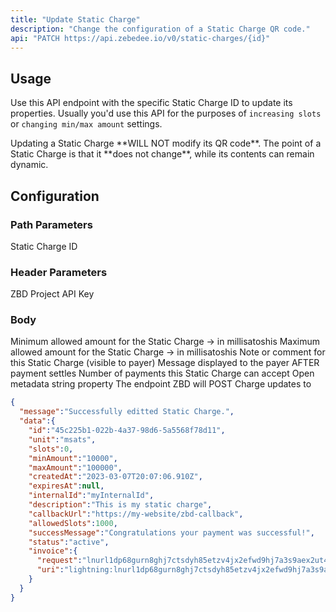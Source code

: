```yaml
---
title: "Update Static Charge"
description: "Change the configuration of a Static Charge QR code."
api: "PATCH https://api.zebedee.io/v0/static-charges/{id}"
---
```


## Usage

Use this API endpoint with the specific Static Charge ID to update its properties. Usually you'd use this API for the purposes of `increasing slots` or `changing min/max amount` settings.

<Info>
  Updating a Static Charge **WILL NOT modify its QR code**. The point of a Static Charge is that it **does not change**, while its contents can remain dynamic.
</Info>

## Configuration

### Path Parameters

<ParamField required path="id" type="string">
  Static Charge ID
</ParamField>

### Header Parameters

<ParamField required header="apikey" type="string">
  ZBD Project API Key
</ParamField>

### Body

<ParamField initialValue="‎" body="minAmount" type="string">
  Minimum allowed amount for the Static Charge -> in millisatoshis
</ParamField>

<ParamField initialValue="‎" body="maxAmount" type="string">
  Maximum allowed amount for the Static Charge -> in millisatoshis
</ParamField>

<ParamField initialValue="‎" body="description" type="string">
  Note or comment for this Static Charge (visible to payer)
</ParamField>

<ParamField initialValue="‎" body="successMessage" type="string">
  Message displayed to the payer AFTER payment settles
</ParamField>

<ParamField body="allowedSlots" type="nullable">
  Number of payments this Static Charge can accept
</ParamField>

<ParamField initialValue="‎" body="internalId" type="string">
  Open metadata string property
</ParamField>

<ParamField initialValue="‎" body="callbackUrl" type="string">
  The endpoint ZBD will POST Charge updates to
</ParamField>

<CodeGroup />

<ResponseExample>

```json Response
{
  "message":"Successfully editted Static Charge.",
  "data":{
    "id":"45c225b1-022b-4a37-98d6-5a5568f78d11",
    "unit":"msats",
    "slots":0,
    "minAmount":"10000",
    "maxAmount":"100000",
    "createdAt":"2023-03-07T20:07:06.910Z",
    "expiresAt":null,
    "internalId":"myInternalId",
    "description":"This is my static charge",
    "callbackUrl":"https://my-website/zbd-callback",
    "allowedSlots":1000,
    "successMessage":"Congratulations your payment was successful!",
    "status":"active",
    "invoice":{
      "request":"lnurl1dp68gurn8ghj7ctsdyh85etzv4jx2efwd9hj7a3s9aex2ut4v4ehgttnw3shg6tr943ksctjvajhxte5x43nyv34vgcj6vpjxf3z6drpxvmj6wfcvsmz6dtpx56nvwrxxuuxgvf3uzvpfy",
      "uri":"lightning:lnurl1dp68gurn8ghj7ctsdyh85etzv4jx2efwd9hj7a3s9aex2ut4v4ehgttnw3shg6tr943ksctjvajhxte5x43nyv34vgcj6vpjxf3z6drpxvmj6wfcvsmz6dtpx56nvwrxxuuxgvf3uzvpfy"
    }
  }
}
```

</ResponseExample>
